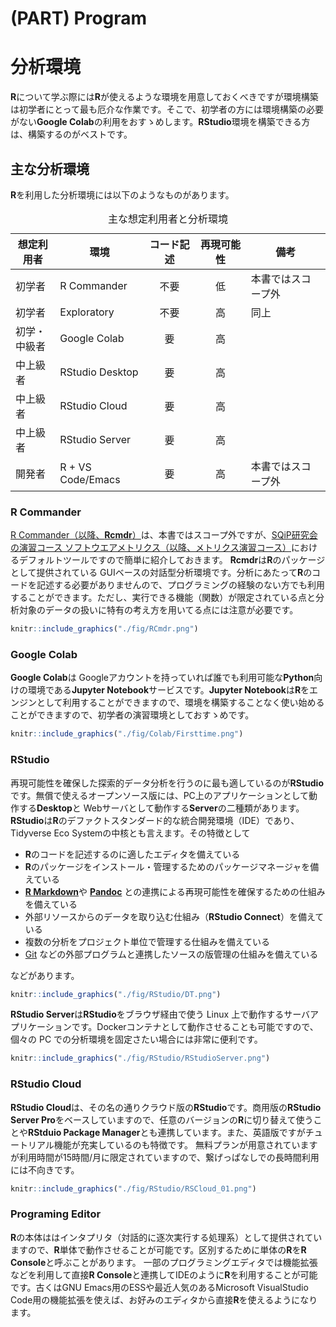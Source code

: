 # (PART) Program {-}

# 分析環境
**R**について学ぶ際には**R**が使えるような環境を用意しておくべきですが環境構築は初学者にとって最も厄介な作業です。そこで、初学者の方には環境構築の必要がない**Google Colab**の利用をおすゝめします。**RStudio**環境を構築できる方は、構築するのがベストです。


## 主な分析環境
**R**を利用した分析環境には以下のようなものがあります。

: 主な想定利用者と分析環境

想定利用者 | 環境                | コード記述 | 再現可能性 | 備考 
-----------|---------------------|:----------:|:----------:|-------------------
初学者     | R Commander         | 不要       | 低         | 本書ではスコープ外
初学者     | Exploratory         | 不要       | 高         | 同上
初学・中級者 | Google Colab      | 要         | 高         | 
中上級者   | RStudio Desktop     | 要         | 高         | 
中上級者   | RStudio Cloud       | 要         | 高         | 
中上級者   | RStudio Server      | 要         | 高         | 
開発者     | R + VS Code/Emacs   | 要         | 高         | 本書ではスコープ外


### R Commander
[R Commander（以降、**Rcmdr**）](https://socialsciences.mcmaster.ca/jfox/Misc/Rcmdr/){target="_blank" title=""}は、本書ではスコープ外ですが、[SQiP研究会の演習コース ソフトウエアメトリクス（以降、メトリクス演習コース）](https://www.juse.or.jp/sqip/workshop/outline/index.html){target="_blank" title=""}におけるデフォルトツールですので簡単に紹介しておきます。
**Rcmdr**は**R**のパッケージとして提供されている GUIベースの対話型分析環境です。分析にあたって**R**のコードを記述する必要がありませんので、プログラミングの経験のない方でも利用することができます。ただし、実行できる機能（関数）が限定されている点と分析対象のデータの扱いに特有の考え方を用いてる点には注意が必要です。

```r
knitr::include_graphics("./fig/RCmdr.png")
```


### Google Colab
**Google Colab**は Googleアカウントを持っていれば誰でも利用可能な**Python**向けの環境である**Jupyter Notebook**サービスです。**Jupyter Notebook**は**R**をエンジンとして利用することができますので、環境を構築することなく使い始めることができますので、初学者の演習環境としておすゝめです。

```r
knitr::include_graphics("./fig/Colab/Firsttime.png")
```


### RStudio 
再現可能性を確保した探索的データ分析を行うのに最も適しているのが**RStudio**です。無償で使えるオープンソース版には、PC上のアプリケーションとして動作する**Desktop**と Webサーバとして動作する**Server**の二種類があります。
**RStudio**は**R**のデファクトスタンダード的な統合開発環境（IDE）であり、Tidyverse Eco Systemの中核とも言えます。その特徴として

* **R**のコードを記述するのに適したエディタを備えている
* **R**のパッケージをインストール・管理するためのパッケージマネージャを備えている
* [**R Markdown**](https://rmarkdown.rstudio.com/){target="_blank" title=""}や [**Pandoc**](https://pandoc.org/){target="_blank" title=""} との連携による再現可能性を確保するための仕組みを備えている
* 外部リソースからのデータを取り込む仕組み（**RStudio Connect**）を備えている
* 複数の分析をプロジェクト単位で管理する仕組みを備えている
* [Git](https://git-scm.com/){target="_blank" title=""} などの外部プログラムと連携したソースの版管理の仕組みを備えている

などがあります。

```r
knitr::include_graphics("./fig/RStudio/DT.png")
```

**RStudio Server**は**RStudio**をブラウザ経由で使う Linux 上で動作するサーバアプリケーションです。Dockerコンテナとして動作させることも可能ですので、個々の PC での分析環境を固定さたい場合には非常に便利です。

```r
knitr::include_graphics("./fig/RStudio/RStudioServer.png")
```


### RStudio Cloud
**RStudio Cloud**は、その名の通りクラウド版の**RStudio**です。商用版の**RStudio Server Pro**をベースしていますので、任意のバージョンの**R**に切り替えて使うことや**RStduio Package Manager**とも連携しています。また、英語版ですがチュートリアル機能が充実しているのも特徴です。
無料プランが用意されていますが利用時間が15時間/月に限定されていますので、繋げっぱなしでの長時間利用には不向きです。

```r
knitr::include_graphics("./fig/RStudio/RSCloud_01.png")
```


### Programing Editor
**R**の本体ははインタプリタ（対話的に逐次実行する処理系）として提供されていますので、**R**単体で動作させることが可能です。区別するために単体の**R**を**R Console**と呼ぶことがあります。
一部のプログラミングエディタでは機能拡張などを利用して直接**R Console**と連携してIDEのように**R**を利用することが可能です。古くはGNU Emacs用のESSや最近人気のあるMicrosoft VisualStudio Code用の機能拡張を使えば、お好みのエディタから直接**R**を使えるようになります。
